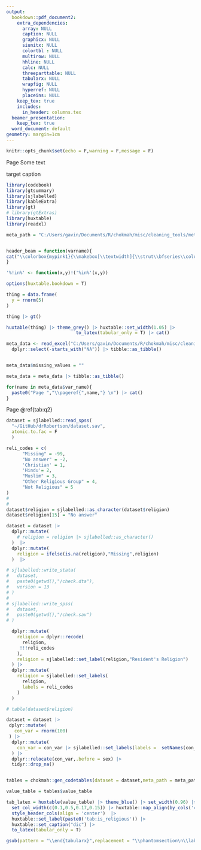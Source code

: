 ```yaml
---
output:
  bookdown::pdf_document2:
    extra_dependencies: 
      array: NULL
      caption: NULL
      graphicx: NULL
      siunitx: NULL
      colortbl : NULL
      multirow: NULL
      hhline: NULL
      calc: NULL
      threeparttable: NULL
      tabularx: NULL
      wrapfig: NULL
      hyperref: NULL
      placeins: NULL
    keep_tex: true
    includes:
      in_header: columns.tex
  beamer_presentation: 
    keep_tex: true
  word_document: default
geometry: margin=1cm
---
```


```r
knitr::opts_chunk$set(echo = F,warning = F,message = F)
```

\newpage

 Page \pageref{variable_name} 
\newpage
Some text
\newpage

\newpage
\label{label} target caption



```r

library(codebook)
library(gtsummary)
library(sjlabelled)
library(kableExtra)
library(gt)
# library(gtExtras)
library(huxtable)
library(readxl)

meta_path = "C:/Users/gavin/Documents/R/chokmah/misc/cleaning_tools/meta_data.xlsx"


header_beam = function(varname){
cat("\\colorbox{mypink1}{\\makebox[\\textwidth]{\\strut\\bfseries\\color{black} ",varname,"}}")
}

'%!in%' <- function(x,y)!('%in%'(x,y))

options(huxtable.bookdown = T)

```



```r

thing = data.frame(
  y = rnorm(5)
) 

thing |> gt()

huxtable(thing) |> theme_grey() |> huxtable::set_width(1.05) |>
                          to_latex(tabular_only = T) |> cat()

```


```r
meta_data <- read_excel("C:/Users/gavin/Documents/R/chokmah/misc/cleaning_tools/meta_data.xlsx") |>
  dplyr::select(-starts_with("NA")) |> tibble::as_tibble()


meta_data$missing_values = ""

meta_data = meta_data |> tibble::as_tibble()

```


```r

for(name in meta_data$var_name){
  paste0("Page ","\\pageref{",name,"} \n") |> cat()
}


```



Page \@ref{tab:q2}

\colorlet{shadecolor}{gray!40}


```r

dataset = sjlabelled::read_spss(
  "~/GitHub/drRobertson/dataset.sav",
  atomic.to.fac = F
  )

reli_codes = c(
      "Missing" = -99,
      "No answer" = -2,
      'Christian' = 1,
      'Hindu'= 2,
      "Muslim" = 3,
      "Other Religious Group" = 4,
      "Not Religious" = 5
)
# 
#
dataset$religion = sjlabelled::as_character(dataset$religion)
dataset$religion[15] = "No answer"

dataset = dataset |>
  dplyr::mutate(
    # religion = religion |> sjlabelled::as_character()
  )  |>
  dplyr::mutate(
    religion = ifelse(is.na(religion),"Missing",religion)
  )  |>

# sjlabelled::write_stata(
#   dataset,
#   paste0(getwd(),"/check.dta"),
#   version = 13
# )
# 
# sjlabelled::write_spss(
#   dataset,
#   paste0(getwd(),"/check.sav")
# )

  dplyr::mutate(
    religion = dplyr::recode(
      religion,
     !!!reli_codes
    ),
    religion = sjlabelled::set_label(religion,"Resident's Religion")
  ) |>
  dplyr::mutate(
    religion = sjlabelled::set_labels(
      religion,
      labels = reli_codes
    )
  )

# table(dataset$religion)

dataset = dataset |> 
 dplyr::mutate(
   con_var = rnorm(100)  
 ) |> 
  dplyr::mutate(
    con_var = con_var |> sjlabelled::set_labels(labels =  setNames(con_var,con_var))
  ) |> 
  dplyr::relocate(con_var,.before = sex) |> 
  tidyr::drop_na()



```

```r


tables = chokmah::gen_codetables(dataset = dataset,meta_path = meta_path,varname = 'is_religious')

value_table = tables$value_table

tab_latex = huxtable(value_table) |> theme_blue() |> set_width(0.96) |>
  set_col_width(c(0.1,0.5,0.17,0.15)) |> huxtable::map_align(by_cols('center','left', 'right','right')) |>
  style_header_cols(align = 'center')  |>
  huxtable::set_label(paste0('tab:is_religious')) |>
  huxtable::set_caption("dic") |> 
  to_latex(tabular_only = T) 

gsub(pattern = "\\end{tabularx}",replacement = "\\phantomsection\n\\label{variable_name}\n\\end{tabularx}",tab_latex,fixed = T) |> cat()

```

